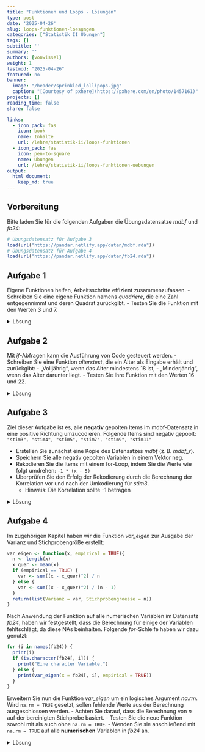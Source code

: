 ```yaml
---
title: "Funktionen und Loops - Lösungen" 
type: post
date: '2025-04-26'
slug: loops-funktionen-loesungen
categories: ["Statistik II Übungen"] 
tags: [] 
subtitle: ''
summary: '' 
authors: [vonwissel] 
weight: 1
lastmod: "2025-04-26"
featured: no
banner: 
  image: "/header/sprinkled_lollipops.jpg"
  caption: "[Courtesy of pxhere](https://pxhere.com/en/photo/1457161)"
projects: []
reading_time: false
share: false

links:
  - icon_pack: fas
    icon: book
    name: Inhalte
    url: /lehre/statistik-ii/loops-funktionen
  - icon_pack: fas
    icon: pen-to-square
    name: Übungen
    url: /lehre/statistik-ii/loops-funktionen-uebungen
output:
  html_document:
    keep_md: true
---
```


## Vorbereitung

Bitte laden Sie für die folgenden Aufgaben die Übungsdatensatze *mdbf* und *fb24*:

```r
# Übungsdatensatz für Aufgabe 3
load(url("https://pandar.netlify.app/daten/mdbf.rda"))
# Übungsdatensatz für Aufgabe 4
load(url("https://pandar.netlify.app/daten/fb24.rda"))
```

## Aufgabe 1

Eigene Funktionen helfen, Arbeitsschritte effizient zusammenzufassen.
- Schreiben Sie eine eigene Funktion namens *quadriere*, die eine Zahl entgegennimmt und deren Quadrat zurückgibt.
- Testen Sie die Funktion mit den Werten 3 und 7.

<details>

<summary>Lösung</summary>

``` r
# Funktion mit dem Namen 'quadriere' erstellen
quadriere <- function(x) {
  # Variable x beinhaltet die Eingabe und wird innerhalb der Funktion zur weiteren Verarbeitung verwendet
  # Die Variable kann beliebig benannt werden (wie in den weiteren Lösungen zu sehen)
  # return() definiert die Ausgabe der Funktion
  return(x^2) 
}

# Funktion testen
quadriere(3)
quadriere(7)
```

</details>

## Aufgabe 2

Mit *if*-Abfragen kann die Ausführung von Code gesteuert werden.
- Schreiben Sie eine Funktion *alterstest*, die ein Alter als Eingabe erhält und zurückgibt:
  - „Volljährig“, wenn das Alter mindestens 18 ist,
  - „Minderjährig“, wenn das Alter darunter liegt.
- Testen Sie Ihre Funktion mit den Werten 16 und 22.

<details>

<summary>Lösung</summary>

``` r
# Funktion mit dem Namen 'alterstest' erstellen
alterstest <- function(alter) {
  if (alter >= 18) {
    return("Volljährig")    # Falls Alter >= 18 Ausgabe "Volljährig"
  } else {
    return("Minderjährig")  # Falls Alter < 18 Ausgabe "Minderjährig"
  }
}

# Funktion testen mit Beispielen
alterstest(16)
alterstest(22)
```

</details>

## Aufgabe 3

Ziel dieser Aufgabe ist es, alle **negativ** gepolten Items im mdbf-Datensatz in eine positive Richtung umzucodieren.
Folgende Items sind negativ gepoolt: `"stim3", "stim4", "stim5", "stim7", "stim9", "stim11"`

- Erstellen Sie zunächst eine Kopie des Datensatzes *mdbf* (z. B. *mdbf_r*).
- Speichern Sie alle negativ gepolten Variablen in einem Vektor neg.
- Rekodieren Sie die Items mit einem for-Loop, indem Sie die Werte wie folgt umdrehen: `-1 * (x - 5)` 
- Überprüfen Sie den Erfolg der Rekodierung durch die Berechnung der Korrelation vor und nach der Umkodierung für *stim3*.
  - Hinweis: Die Korrelation sollte -1 betragen

<details>

<summary>Lösung</summary>

``` r
# Kopie des Datensatzes erstellen
mdbf_r <- mdbf

# Namen Negative Items in Vektor speichern
neg <- c("stim3", "stim4", "stim5", "stim7", "stim9", "stim11")

# for-Schleife über alle negativen Items zur Rekodierung. Endet nach dem letzten Element des Vektors 'neg'
for (i in neg) {
  # i ist ein Platzhalter, der in jedem Schleifendurchlauf ein Element im Vektor 'neg' annimmt
  # z. B. i = "stim3" im ersten Durchlauf, dann "stim4", usw.
  
  # Aus mdbf_r[, i] wird folglrich mdbf_r[,"stim3"] im ersten Durchlauf
  # so wird die entsprechende Spalte im Datensatz dynamisch ausgewählt
  
  mdbf_r[, i] <- -1 * (mdbf[, i] - 5) # Umkodierung ins Positive: 1 wird zu 4, 2 zu 3, 3 zu 2, 4 zu 1
}

# Überprüfung der Umkodierung am Beispiel stim3
# Die Korrelation sollte -1 betragen, da die Umkodierung eine Spiegelung ist
cor(mdbf$stim3, mdbf_r$stim3)
```

</details>

## Aufgabe 4

Im zugehörigen Kapitel haben wir die Funktion *var_eigen* zur Ausgabe der Varianz und Stichprobengröße erstellt:

```r
var_eigen <- function(x, empirical = TRUE){
  n <- length(x)
  x_quer <- mean(x)
  if (empirical == TRUE) {
    var <- sum((x - x_quer)^2) / n
  } else {
    var <- sum((x - x_quer)^2) / (n - 1)
  }
  return(list(Varianz = var, Stichprobengroesse = n))
}
```

Nach Anwendung der Funktion auf alle numerischen Variablen im Datensatz *fb24*, haben wir festgestellt, dass die Berechnung für einige der Variablen fehltschlägt, da diese NAs beinhalten. Folgende *for*-Schleife haben wir dazu genutzt:

```r
for (i in names(fb24)) {
  print(i)
  if (is.character(fb24[, i])) {
    print("Eine character Variable.")
  } else {
    print(var_eigen(x = fb24[, i], empirical = TRUE))
  }
}
```

Erweitern Sie nun die Funktion *var_eigen* um ein logisches Argument *na.rm*.
Wird `na.rm = TRUE` gesetzt, sollen fehlende Werte aus der Berechnung ausgeschlossen werden.
- Achten Sie darauf, dass die Berechnung von *n* auf der bereinigten Stichprobe basiert.
- Testen Sie die neue Funktion sowohl mit als auch ohne `na.rm = TRUE`.
- Wenden Sie sie anschließend mit `na.rm = TRUE` auf alle **numerischen** Variablen in *fb24* an.

<details>

<summary>Lösung</summary>

``` r
# Funktion zur Varianzberechnung inkl. Option zur NA-Behandlung
var_eigen <- function(x, empirical = TRUE, na.rm = FALSE) {
  if (na.rm == TRUE) {
    x <- x[!is.na(x)]  # NAs entfernen, wenn na.rm = TRUE
  }
  n <- length(x)       # Stichprobengröße
  if (n == 0) return(list(Varianz = NA, Stichprobengroesse = 0))  # Leerer Vektor
  
  x_quer <- mean(x)    # Mittelwert berechnen
  
  # Varianzberechnung je nach Definition
  if (empirical == TRUE) {
    var <- sum((x - x_quer)^2) / n
  } else {
    var <- sum((x - x_quer)^2) / (n - 1)
  }
  
  return(list(Varianz = var, Stichprobengroesse = n))
}

# Anwendung der Funktion var_eigen() auf alle numerischen Variablen im fb24 Datensatz
for (i in names(fb24)) {
  print(i)                        # Ausgabe des Namen der Variable (Spaltenname im Datensatz)
  if (is.character(fb24[, i])) {  # Ausschluss für Variablen vom Typ character
    print("Eine character Variable.")
  } else {
    print(var_eigen(fb24[[i]], empirical = TRUE, na.rm = TRUE))  # Aufruf mit neuem na.rm Argument
  }
}
```

</details>